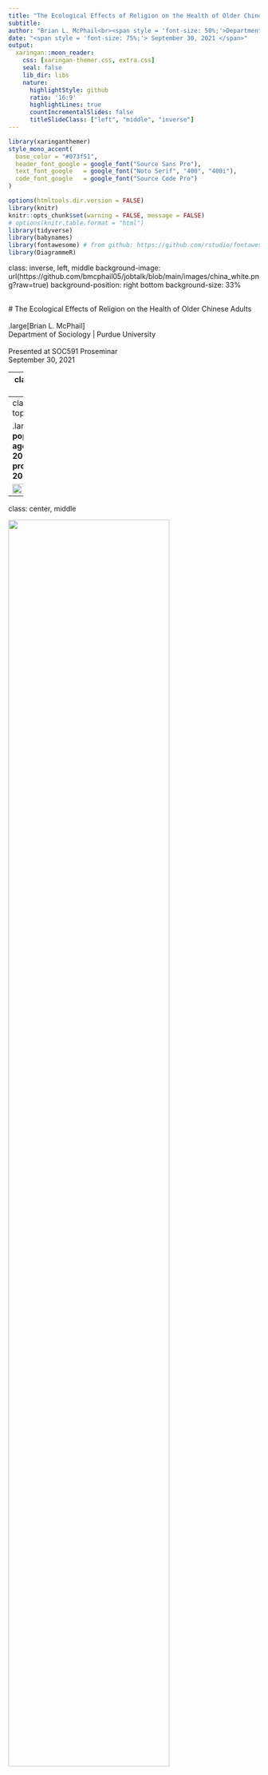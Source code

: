 ```yaml
---
title: "The Ecological Effects of Religion on the Health of Older Chinese Adults"
subtitle: 
author: "Brian L. McPhail<br><span style = 'font-size: 50%;'>Department of Sociology | Purdue University</span>"
date: "<span style = 'font-size: 75%;'> September 30, 2021 </span>"
output:
  xaringan::moon_reader:
    css: [xaringan-themer.css, extra.css]
    seal: false
    lib_dir: libs
    nature:
      highlightStyle: github
      ratio: '16:9'
      highlightLines: true
      countIncrementalSlides: false
      titleSlideClass: ["left", "middle", "inverse"]
---
```


```r
library(xaringanthemer)
style_mono_accent(
  base_color = "#073f51",
  header_font_google = google_font("Source Sans Pro"),
  text_font_google   = google_font("Noto Serif", "400", "400i"),
  code_font_google   = google_font("Source Code Pro")
)
```

```r
options(htmltools.dir.version = FALSE)
library(knitr)
knitr::opts_chunk$set(warning = FALSE, message = FALSE)
# options(knitr.table.format = "html")
library(tidyverse)
library(babynames)
library(fontawesome) # from github: https://github.com/rstudio/fontawesome
library(DiagrammeR)
```
class: inverse, left, middle
background-image: url(https://github.com/bmcphail05/jobtalk/blob/main/images/china_white.png?raw=true)
background-position: right bottom
background-size: 33%

<br>
# The Ecological Effects of Religion on the Health of Older Chinese Adults
<br>
<br>
.large[Brian L. McPhail]  
Department of Sociology | Purdue University  
<br>
Presented at SOC591 Proseminar  
September 30, 2021

---
class: center, top 

.large[**Mortality rate per 1,000 people in Chinese counties, 2000**]
<br>
<img src= "https://github.com/bmcphail05/jobtalk/blob/main/images/mort.jpg?raw=true" width = "75%"/>


---
class: center, top 

.large[**Chinese population by age group in 2017 and projections in 2050**]

<img src= "https://github.com/bmcphail05/jobtalk/blob/main/images/aging_graph.png?raw=true" width = "75%"/>

---
class: center, middle

<img src= "https://github.com/bmcphail05/jobtalk/blob/main/images/llamatemple.jpg?raw=true" width = "80%"/>

---
class: center, top

.large[**Predominant religion in Chinese prefectures, 2004**]
<br>

<img src= "https://github.com/bmcphail05/jobtalk/blob/main/images/dom_rel.png?raw=true" width = "65%"/>


---
class: left, top
background-image: url("https://github.com/bmcphail05/jobtalk/blob/main/images/china-grey.png?raw=true")
background-size: contain

##.center[Dissertation Project]

###.opacity[Study 1. How is the religious environment associated with county-level mortality rates in China?]

--

### Study 2. How is the religious environment associated with the individual physical health outcomes of older Chinese adults?

--

###.opacity[Study 3. What are potential mechanisms that explain how the religious environment impacts the physical health of  older Chinese adults?]

---
class: left, top

## Theoretical and Conceptual Framework

1. Conceptualization of religion as an ecological characteristic that influences individual and community-level outcomes.  

2. Socio-ecological framework that emphasizes features of the social environment as determinants of health (i.e.,  neighborhood/place effects on health)  

3. Mechanisms that link religion and health. 

---

class: left, middle

.pull-left[
**.large[Religious Environment:]**

the demographic presence and sociocultural influence of religion(s) in a local social context

  - most commonly a geographic area (e.g., community, neighborhood, county, state)
  - individual vs. contextual effects
  - operationalized as the religious composition of an area or network]

.pull-right[.center[
<img class="circle"  src= "https://github.com/bmcphail05/jobtalk/blob/main/images/wanshousi.png?raw=true" width ="400px"/>]]

---
class: center, top

.large[**Socio-ecological Model of Place Effects on Health (Berkman et al. 2000)**]
<br>

<img src= "https://github.com/bmcphail05/jobtalk/blob/main/images/berkman2000.jpg?raw=true" width = "70%"/>

---
class: center, top

.large[**Socio-ecological Model of Place Effects on Health (Berkman et al. 2000)**]
<br>

<img src= "https://github.com/bmcphail05/jobtalk/blob/main/images/berkman2000_box2.jpg?raw=true" width = "70%"/>

---
class: center, top

.large[**Socio-ecological Model of Place Effects on Health (Berkman et al. 2000)**]
<br>

<img src= "https://github.com/bmcphail05/jobtalk/blob/main/images/berkman2000_box3.jpg?raw=true" width = "70%"/>

---
class: left, top
background-image: url("https://github.com/bmcphail05/jobtalk/blob/main/images/china-grey.png?raw=true")
background-size: contain

##.center[Research Questions]

### Study 2. How is the religious environment associated with the individual physical health outcomes of older Chinese adults?

- How is the overall presence of religion in Chinese prefectures associated with the physical health of older Chinese adults? 

- Or does the association vary by the presence of Buddhism, Catholicism, Daoism, Islam, and Protestantism?

- Does the association vary between adherents and non-adherents of each religion?

---
class: left, top
## Data & Measures

**.large[Online Spiritual Atlas of China (OSAC 2019)]**

.pull-left[
- from China's 2004 Economic Census, cleaned & published by Purdue's [Center on Religion and the Global East (CRGE)](globaleast.org)

**Focal Independent Variable:** \# of religious sites per 100k people in Chinese prefectures 
  - Total religious sites & number for Buddhism, Catholicism, Daoism, Islam, & Protestantism ] 

.pull-right[
| | # of sites |
|--|--:| 
| Buddhism |  16,588 |
| Catholicism | 2,408 |
| Daoism | 4,907 |
| Islam | 34,305 |
| Protestantism | 14,447 |
| Total | 72,655 | 
]

---
class: center, top 

background-image: url(https://github.com/bmcphail05/jobtalk/blob/main/images/guangdong.png?raw=true)
background-size: contain

---
class: left, top
## Data & Measures

**.large[Chinese Health and Retirement Longitudinal Study (CHARLS)]**
- *N* = 21,057 Chinese residents aged 45+ in 12,450 households from 450 different neighborhoods (villages/urban communities), Wave 3 in 2015
- Analysis Sample: *n* = 6,948, aged 60+, respondents and spouses  

**Dependent Variable(s):** self-rated health (poor, fair, good, very good)<sup>1</sup>  

**Control variables**: individual demographics & religious identity, household characteristics, community characteristics (from 2014 Life History & 2011 Wave 1 Community survey)

.footer[.tiny[<sup>1</sup> Also chronic illnesses, functional limitations, and body pain in full analyses.]]

---
class: center, middle 

<img src= "https://github.com/bmcphail05/jobtalk/blob/main/images/nested_data2.png?raw=true" width = "100%" />

---
class: left, top
## Models
**.large[Multi-level Multinomial Logistic Regression]**
- Four ordered categories of self-rated health (poor, fair, good, very good), but violation of parallel regression assumption (i.e., ordered relationship between IVs and DV). 
- Random intercept models with 4 levels of data (prefecture, community, household, individual)
  - Likelihood-ratio tests indicate that four-level models fit better than three-level and two-level models.
  - Account for the nested/clustered structure of the data. 

---

class:center
**.large[Predicted Self-Rated Health Based on Total Sites in Prefectures]**

.left-column[.left[.small-font[
<br>
<br>
No evidence that greater presence of religion (any religion) in Chinese prefectures affects self-rated health. 

Associations not statistically significant.  
]]]

.right-column[
<img src= "https://github.com/bmcphail05/jobtalk/blob/main/images/srh2_sites.jpg?raw=true" width = "80%" />
]


---
class:center
**.large[Predicted Self-Rated Health Based on Prefecture-level Religion]**  
<br>
<img src= "https://github.com/bmcphail05/jobtalk/blob/main/images/srh2_all.png?raw=true" width = "100%" />

---
class:center
**.large[Predicted Self-Rated Health Based on Prefecture-level Religion]**  
<br>
<img src= "https://github.com/bmcphail05/jobtalk/blob/main/images/srh2_all_plus1.png?raw=true" width = "100%" />

---
class:center
**.large[Predicted Self-Rated Health Based on Prefecture-level Buddhism]**  
<br>
<img src= "https://github.com/bmcphail05/jobtalk/blob/main/images/srh2_bud.jpg?raw=true" width = "75%" />

---
class:center
**.large[Predicted Self-Rated Health Based on Prefecture-level Religion]**  
<br>
<img src= "https://github.com/bmcphail05/jobtalk/blob/main/images/srh2_all_plus1.png?raw=true" width = "100%" />

---
class: center, top

**.large[Average Marginal Effects (+SD) of Daoism on Self-Rated Health]**
<br>

.pull-left[  

<br> 

|           |Daoism |
|:----------|:--------:|
|           |   +SD     | 
|Poor       | -0.017<sup>+</sup>   |
|Fair       | 0.000   |
|Good       | 0.019<sup>\*</sup> | 
|Very Good  | -0.002 |
|**Overall** | **Pos.** |  

.small-font[Note: <sup>+</sup> *p* < .10, <sup>\*</sup> *p* < .05; AMEs use observed values.
]
]

.pull-right[.left[
<br>
On average, for a SD increase in Daoist temples per 100k, there is: 
- a .017 *decrease* in probability of reporting **poor** health, 
- no change in probability of reporting **fair** health, 
- a .019 *increase* in probability of reporting **good** health, and 
- no change in probability of reporting **very good** health.]]

---
class: center, top
**.large[Average Marginal Effects (+SD) of Religious Sites on Self-Rated Health]**

<br>

|           |Total Sites| |Buddhism            | Catholicism      | Daoism           | Islam         | Protestantism |
|:----------|:--------:||:------------:|:-----------------:|:-----------------:|:--------------:|:--------------:|
|           |   +SD     | |        +SD |              +SD |              +SD |       +SD     |       +SD     |
|Poor       | 0.008   | |0.010                |0.002             |-0.017<sup>+</sup>|0.012<sup>+</sup>|0.004        |
|Fair       | -0.005  | |0.028<sup>\*\*</sup> |0.004             |0.000             |-0.015<sup>\*</sup>|-0.028<sup>\*\*</sup>  |
|Good       |  -0.004 | |-0.013<sup>+</sup>   |-0.012<sup>\*</sup>|0.019<sup>\*</sup>|-0.002          |0.002   |
|Very Good  |   0.001 | |-0.025<sup>\*\*</sup>|0.006             |-0.002            |0.006            |0.022<sup>\*</sup>  |
|**Overall** | -  |  |**Neg.** | - |**Pos.** | **Neg.** | **Pos.** |
Note: <sup>+</sup> *p* < .10, <sup>\*</sup> *p* < .05, <sup>\*\*</sup> *p* < .01, <sup>\*\*\*</sup> *p* < .001; AMEs use observed values.


---
class: left, top

.large[**Variation by Individual Religion**]

Are associations between the religious environment and self-rated health different between religious adherents and non-adherents?

- Cross-level interactions between number of religious sites (prefecture) and religious identity (individual). 
  - e.g., number of total religious sites in prefectures X religious adherent/non-adherent
  - e.g., number of Buddhist temples in prefectures X Buddhists/non-Buddhists.
- None of these interactions are statistically significant; none of changes in the probabilities of being in each category of self-rated health are different by religious identity. 

---
class: left, top
background-image: url("https://github.com/bmcphail05/AMAP_Brownbag/blob/main/images/china-grey.png?raw=true")
background-size: contain
<br>
## Conclusions

No evidence that greater presence of overall religion in Chinese prefectures is associated with self-rated health among older Chinese adults.

Greater presence of Daoism and Protestantism in Chinese prefectures is associated with **better** self-rated health among older Chinese adults. 

Greater presence of Buddhism and Islam in Chinese prefectures is associated with **worse** self-rated health among older Chinese adults.  

No evidence that the presence of religions in Chinese prefectures matters differently for the health of religious adherents and non-adherents. 

---
class: left, top
background-image: url("https://github.com/bmcphail05/AMAP_Brownbag/blob/main/images/china-grey.png?raw=true")
background-size: contain
<br>
## Conclusions

The religious environment is an overlooked characteristic of local areas that affects health outcomes. 

The religious environment ≠ individual religion

What can we learn for developing social and cultural strategies to facilitate healthy lifestyles and better overall health outcomes?

---
class: left, top
background-image: url("https://github.com/bmcphail05/AMAP_Brownbag/blob/main/images/china-grey.png?raw=true")
background-size: contain
<br>
## Limitations

Religious identity is a weak measure of the religious lives of Chinese individuals. 
- Only available religion measures in CHARLS. 
- Only 8.5% report a religious identity (5.8% are Buddhist). 
- Better measures include level of belief and religious practice.

Self-rated health is a very subjective measure. The religious environment may impact ratings of health more than health itself. 

---
class: left, top
background-image: url("https://github.com/bmcphail05/AMAP_Brownbag/blob/main/images/china-grey.png?raw=true")
background-size: contain
<br>
## Additional Analyses
Similar findings with other measures of health for older Chinese adults. 
  - Buddhism and Islam are associated with greater functional limitations, increased probability of experiencing body pain, and 
  - Daoism and Protestantism are associated with fewer functional limitations. 
  - Daoism is associated with fewer chronic illnesses and decreased probability of experiencing body pain. 

---
class: left, top
background-image: url("https://github.com/bmcphail05/AMAP_Brownbag/blob/main/images/china-grey.png?raw=true")
background-size: contain
<br>
## Future Research

Develop a study with stronger measures of potential explanatory mechanisms and include measures of social network. 

Investigate whether the religious environment impacts health outcomes via structural processes (e.g., Daoism and Traditional Chinese Medicine Hospitals) 


---
class: right, middle

<img class="circle" src="https://github.com/bmcphail05.png" width="150px"/>

### Find me at...

[`r fa(name = "paper-plane")` bmcphail@purdue.edu](mailto:bmcphail@purdue.edu)  
[`r fa(name = "link")` bmcphail.com](https://bmcphail.com)  
[`r fa(name = "twitter")` @bmcphail](http://twitter.com/bmcphail)  

---

class: center, top

background-image: url(https://github.com/bmcphail05/jobtalk/blob/main/images/allsites.png?raw=true)
background-size: contain

**.large[Religious Sites in China (2004)]**
